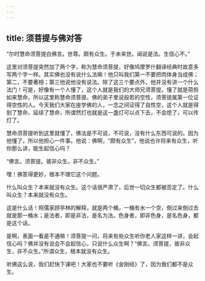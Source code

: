 ```yaml
---
---
---
```

title: 须菩提与佛对答
---




“尔时慧命须菩提白佛言。世尊。颇有众生。于未来世。闻说是法。生信心不。”

这里对须菩提突然加了两个字，称为慧命须菩提，好像鸠摩罗什翻译经典时故意多写两个字一样。其实佛也没有说什么法嘛！他只叫我们第一不要把肉体身当成佛；第二，不要著相；第三他说他没有说法。除了这三个要点外，他并没有讲一个什么法门！可是，好像有一个人懂了，这个人就是我们的大师兄须菩提。懂了就是荷担如来慧命，所以这里称慧命须菩提。佛的弟子里说般若的空性，须菩提属第一位证得空性的人。今天我们大家在座学佛的人，一念之间证得了自性空，这个人就是得到了慧命，延续了慧命，所谓然灯也就是这一盏灯可以点下去，不会熄了，可以传灯了。

慧命须菩提听到这里就懂了，佛法是不可说，不可说，没有什么东西可说的。因为他懂了，所以他担心一件事。他说：佛啊，“颇有众生”，他说也许将来有众生，听你那么讲，能生起信心吗？

“佛言。须菩提。彼非众生。非不众生。”

嘿！佛答得更妙，根本不理它这个问题。

什么叫众生？本来就没有众生。这个话很严肃了，后世一切众生都被否定了。什么叫众生？本来就没有众生。

这是什么话！照儒家顾亭林的解释，就是两个桶，一桶有水一个空，倒过来倒过去就是那一桶水；是法者，即是非法，是名为法。色身者，即非色身，是名色身，都是这个话。

是啊，表面一看是不通嘛！须菩提一问，将来有些众生听你老人家这样一讲，会起信心吗？佛并没有说会不会起信心，只说什么众生啊？“佛言。须菩提，彼非众生，非不众生。”所谓众生，根本就没有众生。

听佛这么说，我们赶快下课吧！大家也不要听《金刚经》了，因为我们都不是众生。
